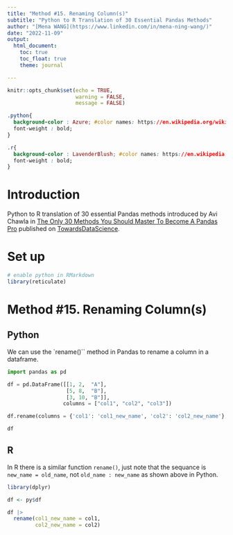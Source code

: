 ```yaml
---
title: "Method #15. Renaming Column(s)"
subtitle: "Python to R Translation of 30 Essential Pandas Methods"
author: "[Mena WANG](https://www.linkedin.com/in/mena-ning-wang/)"
date: "2022-11-09"
output: 
  html_document:
    toc: true
    toc_float: true
    theme: journal

---
```


```r
knitr::opts_chunk$set(echo = TRUE,
                      warning = FALSE,
                      message = FALSE)
```


```css

.python{
  background-color : Azure; #color names: https://en.wikipedia.org/wiki/Web_colors
  font-weight : bold;
}

.r{
  background-color : LavenderBlush; #color names: https://en.wikipedia.org/wiki/Web_colors
  font-weight : bold;
}

```

# Introduction

Python to R translation of 30 essential Pandas methods introduced by Avi Chawla in [The Only 30 Methods You Should Master To Become A Pandas Pro](https://towardsdatascience.com/the-only-30-methods-you-should-master-to-become-a-pandas-pro-749795084bb2) published on [TowardsDataScience](https://towardsdatascience.com/). 


# Set up

```r
# enable python in RMarkdown
library(reticulate)

```

# Method #15. Renaming Column(s)

## Python

We can use the `rename()`` method in Pandas to rename a column in a dataframe. 

```python
import pandas as pd

df = pd.DataFrame([[1, 2,  "A"], 
                   [5, 8,  "B"], 
                   [3, 10, "B"]], 
                  columns = ["col1", "col2", "col3"])

df.rename(columns = {'col1': 'col1_new_name', 'col2': 'col2_new_name'}, inplace = False) # this doesn't change df unless we set inplace to be True

df

```

## R

In R there is a similar function `rename()`, just note that the sequance is `new_name = old_name`, not `old_name : new_name` as shown above in Python. 

```r

library(dplyr)

df <- py$df

df |>  
  rename(col1_new_name = col1,
         col2_new_name = col2)

```

